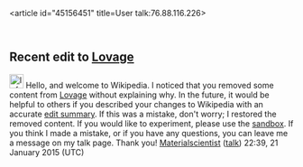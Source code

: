 <article id="45156451" title=User talk:76.88.116.226>
	<talkpage id="45156451" title="User talk:76.88.116.226">


==Recent edit to [[Lovage]]==
[[Image:Information.svg|25px]] Hello, and welcome to Wikipedia. I noticed that you removed some content from [[Lovage]] without explaining why. In the future, it would be helpful to others if you described your changes to Wikipedia with an accurate [[Help:Edit summary|edit summary]]. If this was a mistake, don't worry; I restored the removed content. If you would like to experiment, please use the [[WP:Sandbox|sandbox]]. If you think I made a mistake, or if you have any questions, you can leave me a message on my talk page. Thank you! [[User:Materialscientist|Materialscientist]] ([[User talk:Materialscientist|talk]]) 22:39, 21 January 2015 (UTC)
	</talkpage>
</article>